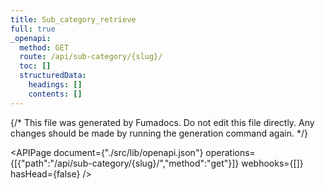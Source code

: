```yaml
---
title: Sub_category_retrieve
full: true
_openapi:
  method: GET
  route: /api/sub-category/{slug}/
  toc: []
  structuredData:
    headings: []
    contents: []
---
```

{/* This file was generated by Fumadocs. Do not edit this file directly. Any changes should be made by running the generation command again. */\}

<APIPage document={"./src/lib/openapi.json"} operations={[{"path":"/api/sub-category/{slug}/","method":"get"}]} webhooks={[]} hasHead={false} />
